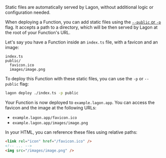 Static files are automatically served by Lagon, without additional logic or configuration needed.

When deploying a Function, you can add static files using the [`--public` or `-p`](/cli#lagon-deploy) flag. It accepts a path to a directory, which will be then served by Lagon at the root of your Function's URL.

Let's say you have a Function inside an `index.ts` file, with a favicon and an image:

```
index.ts
public/
  favicon.ico
  images/image.png
```

To deploy this Function with these static files, you can use the `-p` or `--public` flag:

```bash
lagon deploy ./index.ts -p public
```

Your Function is now deployed to `example.lagon.app`. You can access the favicon and the image at the following URLs:

- `example.lagon.app/favicon.ico`
- `example.lagon.app/images/image.png`

In your HTML, you can reference these files using relative paths:

```html
<link rel="icon" href="/favicon.ico" />
<!-- ... -->
<img src="/images/image.png" />
```
